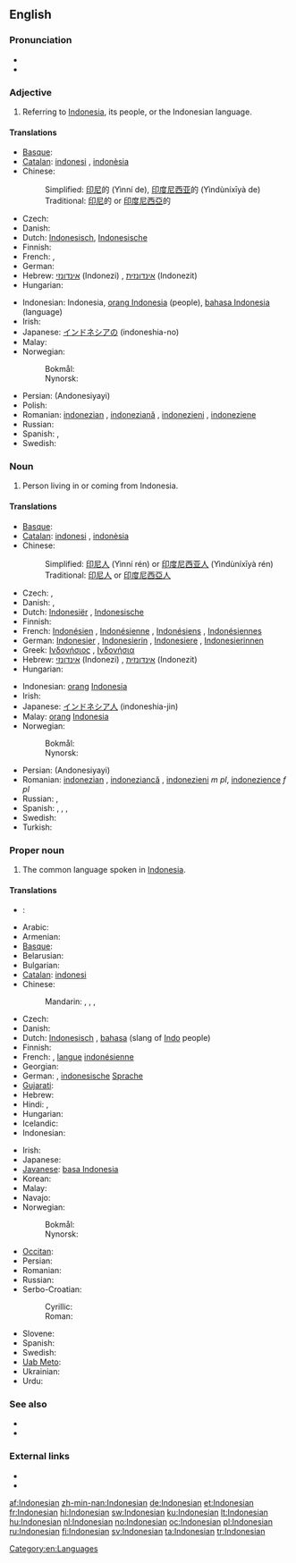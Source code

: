 {{interwiktionary|code=id}}
{{also|indonesian}}
==English==
{{wikipedia}}

===Pronunciation===
* {{audio|en-us-Indonesian.ogg|Audio (US)}}
* {{rhymes|iːʒən}}

===Adjective===
{{en-adj|-}}

# Referring to [[Indonesia]], its people, or the Indonesian language.

====Translations====
{{trans-top|referring to [[Indonesia]]}}
* [[Basque]]: {{t-|eu|indonesiar|xs=Basque}}
* [[Catalan]]: [[indonesi]] {{m}}, [[indonèsia]] {{f}}
* Chinese:
*: Simplified: [[印尼]]的 (Yìnní de), [[印度尼西亚]]的 (Yìndùníxīyà de)
*: Traditional: [[印尼]]的 or [[印度尼西亞]]的
* Czech: {{t-|cs|indonéský}}
* Danish: {{t-|da|indonesisk}}
* Dutch: [[Indonesisch]], [[Indonesische]]
* Finnish: {{t+|fi|indonesialainen}}
* French: {{t+|fr|indonésien|m}}, {{t+|fr|indonésienne|f}}
* German: {{t+|de|indonesisch}}
* Hebrew: [[אינדונזי]] (Indonezi) {{m}}, [[אינדונזית]] (Indonezit) {{f}}
* Hungarian: {{t|hu|indonéz}}
{{trans-mid}}
* Indonesian: Indonesia, [[orang Indonesia]] (people), [[bahasa Indonesia]] (language)
* Irish: {{t|ga|Indinéiseach}}
* Japanese: [[インドネシアの]] (indoneshia-no)
* Malay: {{t-|ms|Indonesia|xs=Malay}}
* Norwegian:
*: Bokmål: {{t|nb|indonesisk}}
*: Nynorsk: {{t|nn|indonesisk}}
* Persian: {{fa-Arab|[[اندونزیایی]]}} (Andonesiyayi)
* Polish: {{t+|pl|indonezyjski|m}}
* Romanian: [[indonezian]] {{m}}, [[indoneziană]] {{f}}, [[indonezieni]] {{m|p}}, [[indoneziene]] {{f|p}}
* Russian: {{t|ru|индонезийский|tr=indonezíjskij}}
* Spanish: {{t+|es|indonesio|m}}, {{t-|es|indonesia|f}}
* Swedish: {{t+|sv|indonesisk}}
{{trans-bottom}}

===Noun===
{{en-noun}}

# Person living in or coming from Indonesia.

====Translations====
{{trans-top|person}}
* [[Basque]]: {{t-|eu|indonesiar|xs=Basque}}
* [[Catalan]]: [[indonesi]] {{m}}, [[indonèsia]] {{f}}
* Chinese:
*: Simplified: [[印尼人]] (Yìnní rén) or [[印度尼西亚人]] (Yìndùníxīyà rén)
*: Traditional: [[印尼人]] or [[印度尼西亞人]]
* Czech: {{t|cs|Indonésan|m}}, {{t|cs|Indonésanka|f}}
* Danish: {{t|da|Indoneser}}, {{t|da|Indonesere|p}}
* Dutch: [[Indonesiër]] {{m}}, [[Indonesische]] {{f}}
* Finnish: {{t+|fi|indonesialainen}}
* French: [[Indonésien]] {{m}}, [[Indonésienne]] {{f}}, [[Indonésiens]] {{m|p}}, [[Indonésiennes]] {{f|p}}
* German: [[Indonesier]] {{m}}, [[Indonesierin]] {{f}}, [[Indonesiere]] {{m|p}}, [[Indonesierinnen]] {{f|p}}
* Greek: [[Ινδονήσιος]] {{m}}, [[Ινδονήσια]] {{f}}
* Hebrew: [[אינדונזי]] (Indonezi) {{m}}, [[אינדונזית]] (Indonezit) {{f}}
* Hungarian: {{t|hu|indonéz}}
{{trans-mid}}
* Indonesian: [[orang]] [[Indonesia]]
* Irish: {{t|ga|Indinéiseach|m}}
* Japanese: [[インドネシア人]] (indoneshia-jin)
* Malay: [[orang]] [[Indonesia]]
* Norwegian:
*: Bokmål: {{t|nb|indonesier|m}}
*: Nynorsk: {{t|nn|indonesiar|m}}
* Persian: {{fa-Arab|[[اندونزیایی]]}} (Andonesiyayi)
* Romanian: [[indonezian]] {{m}}, [[indoneziancă]] {{f}}, [[indonezieni]] ''m pl'', [[indonezience]] ''f pl''
* Russian: {{t|ru|индонезиец|m|tr=indonezíjec}},  {{t|ru|индонезийка|f|tr=indonezíjka}}
* Spanish: {{t+|es|indonesio|m}}, {{t-|es|indonesia|f}}, {{t-|es|indonesios|m|p}}, {{t-|es|indonesias|f|p}}
* Swedish: {{t|sv|indones}}
* Turkish: {{t|tr|Endonezyalı}}
{{trans-bottom}}

===Proper noun===
{{en-proper noun}}

# The common language spoken in [[Indonesia]].

====Translations====
{{trans-top|language}}
*{{sq}}: {{t+|sq|gjuha indoneziane}}
* Arabic: {{t|ar|أندونيسية|f|tr='andunisiyya|sc=Arab}}
* Armenian: {{t-|hy|ինդոնեզերեն|tr=indonezeren}}
* [[Basque]]: {{t|eu|indonesiera|xs=Basque}}
* Belarusian: {{t|be|інданезійская|f|tr=indanezíjskaja|sc=Cyrl}}
* Bulgarian: {{t|bg|индонезийски|m|tr=indonezíjski|sc=Cyrl}}
* [[Catalan]]: [[indonesi]] {{m}}
* Chinese:
*: Mandarin: {{t|zh|印度尼西亞語|sc=Hani}}, {{t|zh|印度尼西亚语|tr=Yìndùníxīyà yǔ|sc=Hani}}, {{t|zh|印尼語|sc=Hani}}, {{t|zh|印尼语|tr=Yìnní yǔ|sc=Hani}}
* Czech: {{t+|cs|indonéština|f}}
* Danish: {{t|da|Indonesisk}}
* Dutch: [[Indonesisch]] {{n}}, [[bahasa]] (slang of [[Indo]] people)
* Finnish: {{t+|fi|indonesia}}
* French: {{t|fr|indonésien|m}}, [[langue]] [[indonésienne]] {{f}}
* Georgian: {{t|ka|ინდონეზიური|tr=indoneziuri|sc=Geor}}
* German: {{t|de|Indonesisch|n}}, [[indonesische]] [[Sprache]] {{f}}
* [[Gujarati]]: {{t|gu|ઇન્ડોનેશિયન|tr=inḍoneśiyan|sc=Gujr}}
* Hebrew: {{t|he|אינדונזית|f|tr=indonezít|alt=אִינְדּוֹנֶזִית|sc=Hebr}}
* Hindi: {{t+|hi|इन्डोनेशियन|tr=inḍoneśiyan|sc=Deva}}, {{t|hi|इन्डोनेशियाई|f|tr=inḍoneśiyā'ī|sc=Deva}}
* Hungarian: {{t|hu|indonéz}}
* Icelandic: {{t+|is|indónesíska}}
* Indonesian: {{t+|id|bahasa Indonesia|xs=Indonesian}}
{{trans-mid}}
* Irish: {{t|ga|Indinéisis|f}}
* Japanese: {{t|ja|インドネシア語|tr=Indoneshia-go|sc=Jpan}}
* [[Javanese]]: [[basa Indonesia]]
* Korean: {{t|ko|인도네시아어|tr=Indonesia-eo|sc=Kore}}
* Malay: {{t-|ms|bahasa Indonesia|xs=Malay}}
* Navajo: {{tø|nv|Indoníízha bizaad}}
* Norwegian:
*: Bokmål: {{t|nb|indonesisk|m}}
*: Nynorsk: {{t|nn|indonesisk|m}}
* [[Occitan]]: {{t+|oc|indonesian|m|xs=Occitan}}
* Persian: {{t|fa|اندونزیایی|tr=enduneziyâyi|sc=fa-Arab}}
* Romanian: {{t+|ro|indoneziană|f}}
* Russian: {{t|ru|индонезийский|m|tr=indonezíjskij}}
* Serbo-Croatian:
*: Cyrillic: {{t|sh|индонезијски|m}}
*: Roman: {{t|sh|indonezijski|m}}
* Slovene: {{t|sl|indonezijščina|f}}
* Spanish: {{t+|es|indonesio|m}}
* Swedish: {{t+|sv|indonesiska|c}}
* [[Uab Meto]]: {{tø|aoz|uab Indonesia}}
* Ukrainian: {{t|uk|індонезійська|f|tr=indonezíjs'ka|sc=Cyrl}}
* Urdu: {{t|ur|انڈونیشیائی|f|tr=inḍoneśiyā'ī|sc=ur-Arab}}
{{trans-bottom}}

===See also===
* {{langcat}}
* {{langlist}}

===External links===
* {{ISO 639|link=Ethnologue|1code=id|code=ind}}
* {{websters-online}}

[[Category:en:Languages]]

[[af:Indonesian]]
[[zh-min-nan:Indonesian]]
[[de:Indonesian]]
[[et:Indonesian]]
[[fr:Indonesian]]
[[hi:Indonesian]]
[[sw:Indonesian]]
[[ku:Indonesian]]
[[lt:Indonesian]]
[[hu:Indonesian]]
[[nl:Indonesian]]
[[no:Indonesian]]
[[oc:Indonesian]]
[[pl:Indonesian]]
[[ru:Indonesian]]
[[fi:Indonesian]]
[[sv:Indonesian]]
[[ta:Indonesian]]
[[tr:Indonesian]]